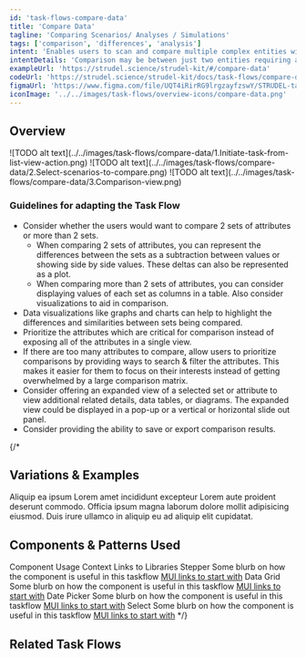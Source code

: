 ```yaml
---
id: 'task-flows-compare-data'
title: 'Compare Data'
tagline: 'Comparing Scenarios/ Analyses / Simulations'
tags: ['comparison', 'differences', 'analysis']
intent: 'Enables users to scan and compare multiple complex entities with similar information categories to support decision making based on the differences.'
intentDetails: 'Comparison may be between just two entities requiring a dedicated focus on differences in values, shown visually or numerically. Comparison may also be between multiple attributes — requiring a soft highlight on all differences and other visual representations.'
exampleUrl: 'https://strudel.science/strudel-kit/#/compare-data'
codeUrl: 'https://strudel.science/strudel-kit/docs/task-flows/compare-data'
figmaUrl: 'https://www.figma.com/file/UQT4iRirRG9lrgzayfzswY/STRUDEL-task-flows?type=design&node-id=10%3A65420&mode=design&t=w7GGrEXSOV1T8UCr-1'
iconImage: '../../images/task-flows/overview-icons/compare-data.png'
---
```


## Overview

<Grid container spacing={4}>
  <Grid item xs={6} md={4}>
    ![TODO alt text](../../images/task-flows/compare-data/1.Initiate-task-from-list-view-action.png)
  </Grid>
  <Grid item xs={6} md={4}>
    ![TODO alt text](../../images/task-flows/compare-data/2.Select-scenarios-to-compare.png)
  </Grid>
  <Grid item xs={6} md={4}>
    ![TODO alt text](../../images/task-flows/compare-data/3.Comparison-view.png)
  </Grid>
</Grid>

### Guidelines for adapting the Task Flow

<ul>
  <li>
    Consider whether the users would want to compare 2 sets of attributes or more than 2 sets. 
    <ul>
      <li>
        When comparing 2 sets of attributes, you can represent the differences between the sets as a subtraction between values or showing side by side values. These deltas can also be represented as a plot. 
      </li>
      <li>
        When comparing more than 2 sets of attributes, you can consider displaying values of each set as columns in a table. Also consider visualizations to aid in comparison.
      </li>
    </ul>
  </li>
  <li>
    Data visualizations like graphs and charts can help to highlight the differences and similarities between  sets being compared.
  </li>
  <li>
    Prioritize the attributes which are critical for comparison instead of exposing all of the attributes in a single view.
  </li>
  <li>
    If there are too many attributes to compare, allow users to prioritize comparisons by providing ways to search & filter the attributes. This makes it easier for them to focus on their interests instead of getting overwhelmed by a large comparison matrix.
  </li>
  <li>
   Consider offering an expanded view of a selected set or attribute to view additional related details, data tables, or diagrams. The expanded view could be displayed in a pop-up or a vertical or horizontal slide out panel.
  </li>
  <li>
   Consider providing the ability to save or export comparison results.
  </li>
</ul>

{/*
## Variations & Examples

Aliquip ea ipsum Lorem amet incididunt excepteur Lorem aute proident deserunt commodo. Officia ipsum magna laborum dolore mollit adipisicing eiusmod. Duis irure ullamco in aliquip eu ad aliquip elit cupidatat.

## Components & Patterns Used

<InfoTable>
  <TableHead>
    <TableRow>
      <TableCell>Component</TableCell>
      <TableCell>Usage Context</TableCell>
      <TableCell>Links to Libraries</TableCell>
    </TableRow>
  </TableHead>
  <TableBody>
    <TableRow>
      <TableCell>Stepper</TableCell>
      <TableCell>Some blurb on how the component is useful in this taskflow</TableCell>
      <TableCell><a href="https://mui.com/material-ui/react-stepper/" target="_blank">MUI links to start with</a></TableCell>
    </TableRow>
    <TableRow>
      <TableCell>Data Grid</TableCell>
      <TableCell>Some blurb on how the component is useful in this taskflow</TableCell>
      <TableCell><a href="https://mui.com/x/react-data-grid/" target="_blank">MUI links to start with</a></TableCell>
    </TableRow>
    <TableRow>
      <TableCell>Date Picker</TableCell>
      <TableCell>Some blurb on how the component is useful in this taskflow</TableCell>
      <TableCell><a href="https://mui.com/x/react-date-pickers/" target="_blank">MUI links to start with</a></TableCell>
    </TableRow>
    <TableRow>
      <TableCell>Select</TableCell>
      <TableCell>Some blurb on how the component is useful in this taskflow</TableCell>
      <TableCell><a href="https://mui.com/material-ui/react-select/">MUI links to start with</a></TableCell>
    </TableRow>
  </TableBody>
</InfoTable>
*/}

## Related Task Flows

<Grid container spacing={4}>
  <Grid item md={6}>
    <TaskFlowCard name="Explore Data" />
  </Grid>
  <Grid item md={6}>
    <TaskFlowCard name="Contribute Data" />
  </Grid>
</Grid>